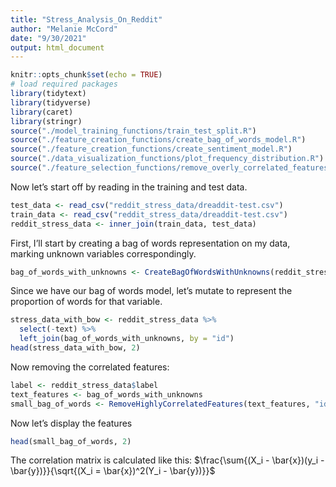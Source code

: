```yaml
---
title: "Stress_Analysis_On_Reddit"
author: "Melanie McCord"
date: "9/30/2021"
output: html_document
---
```


```r
knitr::opts_chunk$set(echo = TRUE)
# load required packages
library(tidytext)
library(tidyverse)
library(caret)
library(stringr)
source("./model_training_functions/train_test_split.R")
source("./feature_creation_functions/create_bag_of_words_model.R")
source("./feature_creation_functions/create_sentiment_model.R")
source("./data_visualization_functions/plot_frequency_distribution.R")
source("./feature_selection_functions/remove_overly_correlated_features.R")

```
Now let's start off by reading in the training and test data.
```r
test_data <- read_csv("reddit_stress_data/dreaddit-test.csv")
train_data <- read_csv("reddit_stress_data/dreaddit-test.csv")
reddit_stress_data <- inner_join(train_data, test_data)
```
First, I'll start by creating a bag of words representation on my data, marking unknown variables correspondingly.
```r
bag_of_words_with_unknowns <- CreateBagOfWordsWithUnknowns(reddit_stress_data)
```

Since we have our bag of words model, let's mutate to represent the proportion of words for that variable.
```r
stress_data_with_bow <- reddit_stress_data %>%
  select(-text) %>%
  left_join(bag_of_words_with_unknowns, by = "id")
head(stress_data_with_bow, 2)
```
Now removing the correlated features:
```r
label <- reddit_stress_data$label
text_features <- bag_of_words_with_unknowns
small_bag_of_words <- RemoveHighlyCorrelatedFeatures(text_features, "id", 0.5)
```
Now let's display the features
```r
head(small_bag_of_words, 2)
```
The correlation matrix is calculated like this: $\frac{\sum{(X_i - \bar{x})(y_i - \bar{y})}}{\sqrt{(X_i = \bar{x})^2(Y_i - \bar{y})}}$
